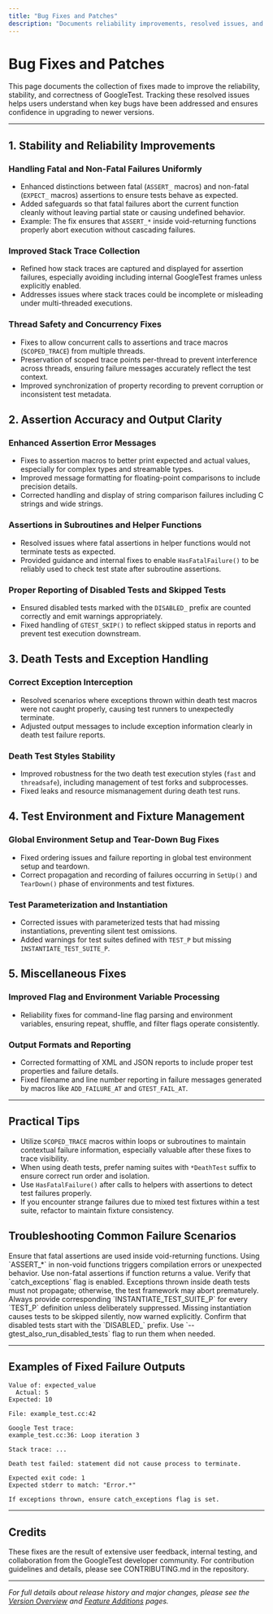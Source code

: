 ```yaml
---
title: "Bug Fixes and Patches"
description: "Documents reliability improvements, resolved issues, and small patches. Enables teams to assess project stability and identify when issues they've encountered have been addressed."
---
```


# Bug Fixes and Patches

This page documents the collection of fixes made to improve the reliability, stability, and correctness of GoogleTest. Tracking these resolved issues helps users understand when key bugs have been addressed and ensures confidence in upgrading to newer versions.

---

## 1. Stability and Reliability Improvements

### Handling Fatal and Non-Fatal Failures Uniformly

- Enhanced distinctions between fatal (`ASSERT_` macros) and non-fatal (`EXPECT_` macros) assertions to ensure tests behave as expected.
- Added safeguards so that fatal failures abort the current function cleanly without leaving partial state or causing undefined behavior.
- Example: The fix ensures that `ASSERT_*` inside void-returning functions properly abort execution without cascading failures.

### Improved Stack Trace Collection

- Refined how stack traces are captured and displayed for assertion failures, especially avoiding including internal GoogleTest frames unless explicitly enabled.
- Addresses issues where stack traces could be incomplete or misleading under multi-threaded executions.

### Thread Safety and Concurrency Fixes

- Fixes to allow concurrent calls to assertions and trace macros (`SCOPED_TRACE`) from multiple threads.
- Preservation of scoped trace points per-thread to prevent interference across threads, ensuring failure messages accurately reflect the test context.
- Improved synchronization of property recording to prevent corruption or inconsistent test metadata.

## 2. Assertion Accuracy and Output Clarity

### Enhanced Assertion Error Messages

- Fixes to assertion macros to better print expected and actual values, especially for complex types and streamable types.
- Improved message formatting for floating-point comparisons to include precision details.
- Corrected handling and display of string comparison failures including C strings and wide strings.

### Assertions in Subroutines and Helper Functions

- Resolved issues where fatal assertions in helper functions would not terminate tests as expected.
- Provided guidance and internal fixes to enable `HasFatalFailure()` to be reliably used to check test state after subroutine assertions.

### Proper Reporting of Disabled Tests and Skipped Tests

- Ensured disabled tests marked with the `DISABLED_` prefix are counted correctly and emit warnings appropriately.
- Fixed handling of `GTEST_SKIP()` to reflect skipped status in reports and prevent test execution downstream.

## 3. Death Tests and Exception Handling

### Correct Exception Interception

- Resolved scenarios where exceptions thrown within death test macros were not caught properly, causing test runners to unexpectedly terminate.
- Adjusted output messages to include exception information clearly in death test failure reports.

### Death Test Styles Stability

- Improved robustness for the two death test execution styles (`fast` and `threadsafe`), including management of test forks and subprocesses.
- Fixed leaks and resource mismanagement during death test runs.

## 4. Test Environment and Fixture Management

### Global Environment Setup and Tear-Down Bug Fixes

- Fixed ordering issues and failure reporting in global test environment setup and teardown.
- Correct propagation and recording of failures occurring in `SetUp()` and `TearDown()` phase of environments and test fixtures.

### Test Parameterization and Instantiation

- Corrected issues with parameterized tests that had missing instantiations, preventing silent test omissions.
- Added warnings for test suites defined with `TEST_P` but missing `INSTANTIATE_TEST_SUITE_P`.

## 5. Miscellaneous Fixes

### Improved Flag and Environment Variable Processing

- Reliability fixes for command-line flag parsing and environment variables, ensuring repeat, shuffle, and filter flags operate consistently.

### Output Formats and Reporting

- Corrected formatting of XML and JSON reports to include proper test properties and failure details.
- Fixed filename and line number reporting in failure messages generated by macros like `ADD_FAILURE_AT` and `GTEST_FAIL_AT`.

---

## Practical Tips

- Utilize `SCOPED_TRACE` macros within loops or subroutines to maintain contextual failure information, especially valuable after these fixes to trace visibility.
- When using death tests, prefer naming suites with `*DeathTest` suffix to ensure correct run order and isolation.
- Use `HasFatalFailure()` after calls to helpers with assertions to detect test failures properly.
- If you encounter strange failures due to mixed test fixtures within a test suite, refactor to maintain fixture consistency.

## Troubleshooting Common Failure Scenarios

<AccordionGroup title="Troubleshooting Common Issues">  
<Accordion title="Fatal Failures Not Aborting Execution">  
Ensure that fatal assertions are used inside void-returning functions. Using `ASSERT_*` in non-void functions triggers compilation errors or unexpected behavior. Use non-fatal assertions if function returns a value.
</Accordion>  
<Accordion title="Unexpected Exceptions Escaping Death Tests">  
Verify that `catch_exceptions` flag is enabled. Exceptions thrown inside death tests must not propagate; otherwise, the test framework may abort prematurely.
</Accordion>  
<Accordion title="Missing Parameterized Tests">  
Always provide corresponding `INSTANTIATE_TEST_SUITE_P` for every `TEST_P` definition unless deliberately suppressed. Missing instantiation causes tests to be skipped silently, now warned explicitly.
</Accordion>  
<Accordion title="Disabled Tests Still Executing">  
Confirm that disabled tests start with the `DISABLED_` prefix. Use `--gtest_also_run_disabled_tests` flag to run them when needed.
</Accordion>  
</AccordionGroup>

---

## Examples of Fixed Failure Outputs

```none
Value of: expected_value
  Actual: 5
Expected: 10

File: example_test.cc:42

Google Test trace:
example_test.cc:36: Loop iteration 3

Stack trace: ...
```

```none
Death test failed: statement did not cause process to terminate.

Expected exit code: 1
Expected stderr to match: "Error.*"

If exceptions thrown, ensure catch_exceptions flag is set.
```

---

## Credits

These fixes are the result of extensive user feedback, internal testing, and collaboration from the GoogleTest developer community. For contribution guidelines and details, please see CONTRIBUTING.md in the repository.

---

_For full details about release history and major changes, please see the [Version Overview](version-overview) and [Feature Additions](feature-additions) pages._